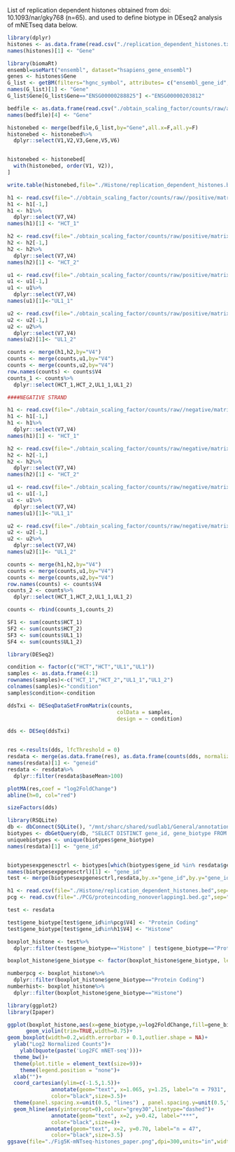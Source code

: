 List of replication dependent histones obtained from  doi: 10.1093/nar/gky768 (n=65). and used to define biotype in DEseq2 analysis of mNETseq data below.

```r
library(dplyr)
histones <- as.data.frame(read.csv("./replication_dependent_histones.txt",header=F))
names(histones)[1] <- "Gene"

library(biomaRt)
ensembl=useMart("ensembl", dataset="hsapiens_gene_ensembl")
genes <- histones$Gene
G_list <- getBM(filters="hgnc_symbol", attributes= c("ensembl_gene_id","hgnc_symbol"),values=genes,mart=ensembl)
names(G_list)[1] <- "Gene"
G_list$Gene[G_list$Gene=="ENSG00000288825"] <-"ENSG00000203812" 

bedfile <- as.data.frame(read.csv("./obtain_scaling_factor/counts/raw/all_gene_regions.bed",sep="\t",header=F))
names(bedfile)[4] <- "Gene"

histonebed <- merge(bedfile,G_list,by="Gene",all.x=F,all.y=F)
histonebed <- histonebed%>%
  dplyr::select(V1,V2,V3,Gene,V5,V6)


histonebed <- histonebed[
  with(histonebed, order(V1, V2)),
]

write.table(histonebed,file="./Histone/replication_dependent_histones.bed",row.names=F,col.names=F,quote = F,sep="\t")
```


```r
h1 <- read.csv(file=".//obtain_scaling_factor/counts/raw//positive/matrix_HCT116-1_positive_cpm.gz",sep="\t",header=F)
h1 <- h1[-1,]
h1 <- h1%>%
  dplyr::select(V7,V4)
names(h1)[1] <- "HCT_1"

h2 <- read.csv(file="./obtain_scaling_factor/counts/raw/positive/matrix_HCT116-2_positive_cpm.gz",sep="\t",header=F)
h2 <- h2[-1,]
h2 <- h2%>%
  dplyr::select(V7,V4)
names(h2)[1] <- "HCT_2"

u1 <- read.csv(file="./obtain_scaling_factor/counts/raw/positive/matrix_hnUL1-1_positive_cpm.gz",sep="\t",header=F)
u1 <- u1[-1,]
u1 <- u1%>%
  dplyr::select(V7,V4)
names(u1)[1]<-"UL1_1"

u2 <- read.csv(file="./obtain_scaling_factor/counts/raw/positive/matrix_hnUL1-2_positive_cpm.gz",sep="\t",header=F)
u2 <- u2[-1,]
u2 <- u2%>%
  dplyr::select(V7,V4)
names(u2)[1]<- "UL1_2"

counts <- merge(h1,h2,by="V4")
counts <- merge(counts,u1,by="V4")
counts <- merge(counts,u2,by="V4")
row.names(counts) <- counts$V4
counts_1 <- counts%>%
  dplyr::select(HCT_1,HCT_2,UL1_1,UL1_2)

####NEGATIVE STRAND

h1 <- read.csv(file="./obtain_scaling_factor/counts/raw//negative/matrix_HCT116-1_negative_cpm.gz",sep="\t",header=F)
h1 <- h1[-1,]
h1 <- h1%>%
  dplyr::select(V7,V4)
names(h1)[1] <- "HCT_1"

h2 <- read.csv(file="./obtain_scaling_factor/counts/raw/negative/matrix_HCT116-2_negative_cpm.gz",sep="\t",header=F)
h2 <- h2[-1,]
h2 <- h2%>%
  dplyr::select(V7,V4)
names(h2)[1] <- "HCT_2"

u1 <- read.csv(file="./obtain_scaling_factor/counts/raw/negative/matrix_hnUL1-1_negative_cpm.gz",sep="\t",header=F)
u1 <- u1[-1,]
u1 <- u1%>%
  dplyr::select(V7,V4)
names(u1)[1]<-"UL1_1"

u2 <- read.csv(file="./obtain_scaling_factor/counts/raw/negative/matrix_hnUL1-2_negative_cpm.gz",sep="\t",header=F)
u2 <- u2[-1,]
u2 <- u2%>%
  dplyr::select(V7,V4)
names(u2)[1]<- "UL1_2"

counts <- merge(h1,h2,by="V4")
counts <- merge(counts,u1,by="V4")
counts <- merge(counts,u2,by="V4")
row.names(counts) <- counts$V4
counts_2 <- counts%>%
  dplyr::select(HCT_1,HCT_2,UL1_1,UL1_2)

counts <- rbind(counts_1,counts_2)

SF1 <- sum(counts$HCT_1)
SF2 <- sum(counts$HCT_2)
SF3 <- sum(counts$UL1_1)
SF4 <- sum(counts$UL1_2)

library(DESeq2)

condition <- factor(c("HCT","HCT","UL1","UL1"))
samples <- as.data.frame(4:1)
rownames(samples)<-c("HCT_1","HCT_2","UL1_1","UL1_2")
colnames(samples)<-"condition"
samples$condition<-condition

ddsTxi <- DESeqDataSetFromMatrix(counts,
                                   colData = samples,
                                   design = ~ condition)

dds <- DESeq(ddsTxi)


res <-results(dds, lfcThreshold = 0)
resdata <- merge(as.data.frame(res), as.data.frame(counts(dds, normalized=TRUE,replaced=TRUE)), by="row.names", sort=FALSE)
names(resdata)[1] <- "geneid"
resdata <- resdata%>%
  dplyr::filter(resdata$baseMean>100)

plotMA(res,coef = "log2FoldChange")
abline(h=0, col="red")

sizeFactors(dds)

library(RSQLite)
db <- dbConnect(SQLite(), "/mnt/sharc/shared/sudlab1/General/annotations/hg38_noalt_ensembl85/csvdb")
biotypes <- dbGetQuery(db, "SELECT DISTINCT gene_id, gene_biotype FROM gene_info")
uniquebiotypes <- unique(biotypes$gene_biotype)
names(resdata)[1] <- "gene_id"


biotypesexpgenesctrl <- biotypes[which(biotypes$gene_id %in% resdata$gene_id),]
names(biotypesexpgenesctrl)[1] <- "gene_id"
test <- merge(biotypesexpgenesctrl,resdata,by.x="gene_id",by.y="gene_id")

h1 <- read.csv(file="./Histone/replication_dependent_histones.bed",sep="\t",header=F)
pcg <- read.csv(file="./PCG/proteincoding_nonoverlapping1.bed.gz",sep="\t",header=F)

test <- resdata

test$gene_biotype[test$gene_id%in%pcg$V4] <- "Protein Coding"
test$gene_biotype[test$gene_id%in%h1$V4] <- "Histone"

boxplot_histone <- test%>%
  dplyr::filter(test$gene_biotype=="Histone" | test$gene_biotype=="Protein Coding")

boxplot_histone$gene_biotype <- factor(boxplot_histone$gene_biotype, levels=c("Protein Coding","Histone"))

numberpcg <- boxplot_histone%>%
  dplyr::filter(boxplot_histone$gene_biotype=="Protein Coding")
numberhist<- boxplot_histone%>%
  dplyr::filter(boxplot_histone$gene_biotype=="Histone")
```

```r
library(ggplot2)
library(Ipaper)

ggplot(boxplot_histone,aes(x=gene_biotype,y=log2FoldChange,fill=gene_biotype))+
      geom_violin(trim=TRUE,width=0.75)+
geom_boxplot(width=0.2,width.errorbar = 0.1,outlier.shape = NA)+
  ylab("Log2 Normalized Counts")+
    ylab(bquote(paste('Log2FC mNET-seq')))+
  theme_bw()+
  theme(plot.title = element_text(size=9))+
    theme(legend.position = "none")+
  xlab("")+
  coord_cartesian(ylim=c(-1.5,1.5))+
              annotate(geom="text", x=1.065, y=1.25, label="n = 7931",
              color="black",size=3.5)+
  theme(panel.spacing.x=unit(0.5, "lines") , panel.spacing.y=unit(0.5,"lines"))+
  geom_hline(aes(yintercept=0),colour="grey30",linetype="dashed")+
              annotate(geom="text", x=2, y=0.42, label="***",
              color="black",size=4)+
            annotate(geom="text", x=2, y=0.70, label="n = 47",
              color="black",size=3.5)
ggsave(file="./Fig5K-mNTseq-histones_paper.png",dpi=300,units="in",width=2.5,height=2.5)
```